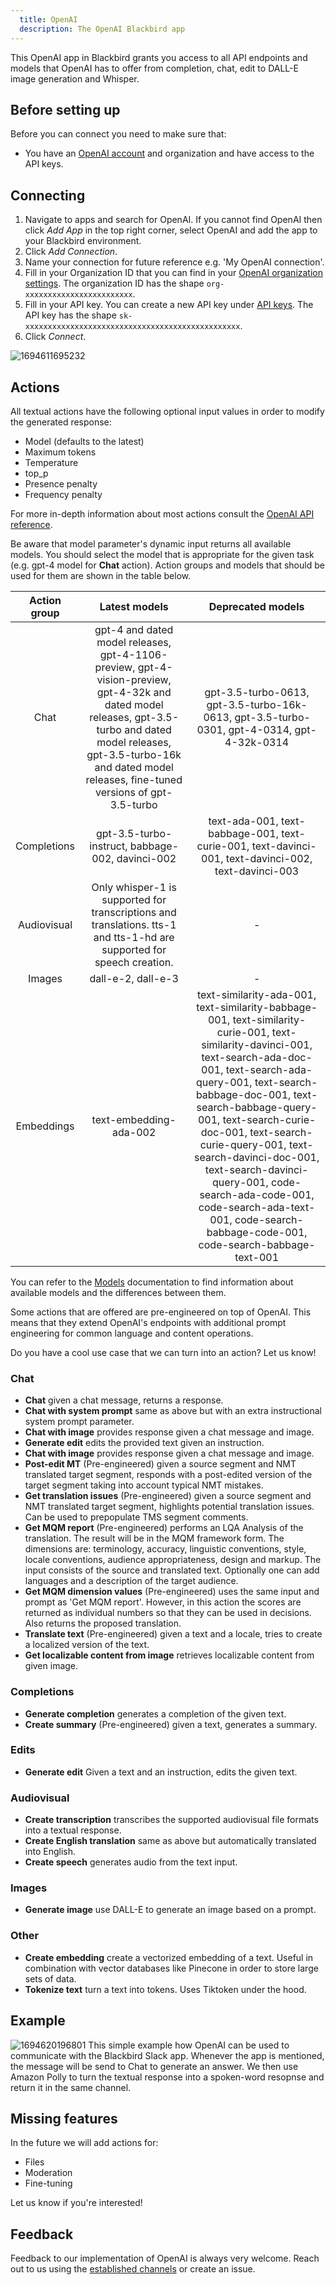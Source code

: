 ```yaml
---
  title: OpenAI
  description: The OpenAI Blackbird app
---
```


<LinkCard title="View on Github" target="_blank" href="https://github.com/bb-io/OpenAI" icon="github" />

This OpenAI app in Blackbird grants you access to all API endpoints and models that OpenAI has to offer from completion, chat, edit to DALL-E image generation and Whisper.

## Before setting up

Before you can connect you need to make sure that:

- You have an [OpenAI account](https://platform.openai.com/) and organization and have access to the API keys.

## Connecting

1. Navigate to apps and search for OpenAI. If you cannot find OpenAI then click _Add App_ in the top right corner, select OpenAI and add the app to your Blackbird environment.
2. Click _Add Connection_.
3. Name your connection for future reference e.g. 'My OpenAI connection'.
4. Fill in your Organization ID that you can find in your [OpenAI organization settings](https://platform.openai.com/account/org-settings). The organization ID has the shape `org-xxxxxxxxxxxxxxxxxxxxxxxx`.
5. Fill in your API key. You can create a new API key under [API keys](https://platform.openai.com/account/api-keys). The API key has the shape `sk-xxxxxxxxxxxxxxxxxxxxxxxxxxxxxxxxxxxxxxxxxxxxxxxx`.
6. Click _Connect_.

![1694611695232](https://raw.githubusercontent.com/bb-io/OpenAI/main/image/README/1694611695232.png)

## Actions

All textual actions have the following optional input values in order to modify the generated response:

- Model (defaults to the latest)
- Maximum tokens
- Temperature
- top_p
- Presence penalty
- Frequency penalty

For more in-depth information about most actions consult the [OpenAI API reference](https://platform.openai.com/docs/api-reference).

Be aware that model parameter's dynamic input returns all available models. You should select the model that is appropriate for the given task (e.g. gpt-4 model for **Chat** action). Action groups and models that should be used for them are shown in the table below.

| Action group |                                                                                                             Latest models                                                                                                              |                                                                                                                                                                                                                        Deprecated models                                                                                                                                                                                                                         |
| :----------: | :------------------------------------------------------------------------------------------------------------------------------------------------------------------------------------------------------------------------------------: | :--------------------------------------------------------------------------------------------------------------------------------------------------------------------------------------------------------------------------------------------------------------------------------------------------------------------------------------------------------------------------------------------------------------------------------------------------------------: |
|     Chat     | gpt-4 and dated model releases, gpt-4-1106-preview, gpt-4-vision-preview, gpt-4-32k and dated model releases, gpt-3.5-turbo and dated model releases, gpt-3.5-turbo-16k and dated model releases, fine-tuned versions of gpt-3.5-turbo |                                                                                                                                                                                    gpt-3.5-turbo-0613, gpt-3.5-turbo-16k-0613, gpt-3.5-turbo-0301, gpt-4-0314, gpt-4-32k-0314                                                                                                                                                                                    |
| Completions  |                                                                                            gpt-3.5-turbo-instruct, babbage-002, davinci-002                                                                                            |                                                                                                                                                                               text-ada-001, text-babbage-001, text-curie-001, text-davinci-001, text-davinci-002, text-davinci-003                                                                                                                                                                               |
| Audiovisual  |                                                         Only whisper-1 is supported for transcriptions and translations. tts-1 and tts-1-hd are supported for speech creation.                                                         |                                                                                                                                                                                                                                -                                                                                                                                                                                                                                 |
|    Images    |                                                                                                           dall-e-2, dall-e-3                                                                                                           |                                                                                                                                                                                                                                -                                                                                                                                                                                                                                 |
|  Embeddings  |                                                                                                         text-embedding-ada-002                                                                                                         | text-similarity-ada-001, text-similarity-babbage-001, text-similarity-curie-001, text-similarity-davinci-001, text-search-ada-doc-001, text-search-ada-query-001, text-search-babbage-doc-001, text-search-babbage-query-001, text-search-curie-doc-001, text-search-curie-query-001, text-search-davinci-doc-001, text-search-davinci-query-001, code-search-ada-code-001, code-search-ada-text-001, code-search-babbage-code-001, code-search-babbage-text-001 |

You can refer to the [Models](https://platform.openai.com/docs/models) documentation to find information about available models and the differences between them.

Some actions that are offered are pre-engineered on top of OpenAI. This means that they extend OpenAI's endpoints with additional prompt engineering for common language and content operations.

Do you have a cool use case that we can turn into an action? Let us know!

### Chat

- **Chat** given a chat message, returns a response.
- **Chat with system prompt** same as above but with an extra instructional system prompt parameter.
- **Chat with image** provides response given a chat message and image.
- **Generate edit** edits the provided text given an instruction.
- **Chat with image** provides response given a chat message and image.
- **Post-edit MT** (Pre-engineered) given a source segment and NMT translated target segment, responds with a post-edited version of the target segment taking into account typical NMT mistakes.
- **Get translation issues** (Pre-engineered) given a source segment and NMT translated target segment, highlights potential translation issues. Can be used to prepopulate TMS segment comments.
- **Get MQM report** (Pre-engineered) performs an LQA Analysis of the translation. The result will be in the MQM framework form. The dimensions are: terminology, accuracy, linguistic conventions, style, locale conventions, audience appropriateness, design and markup. The input consists of the source and translated text. Optionally one can add languages and a description of the target audience.
- **Get MQM dimension values** (Pre-engineered) uses the same input and prompt as 'Get MQM report'. However, in this action the scores are returned as individual numbers so that they can be used in decisions. Also returns the proposed translation.
- **Translate text** (Pre-engineered) given a text and a locale, tries to create a localized version of the text.
- **Get localizable content from image** retrieves localizable content from given image.

### Completions

- **Generate completion** generates a completion of the given text.
- **Create summary** (Pre-engineered) given a text, generates a summary.

### Edits

- **Generate edit** Given a text and an instruction, edits the given text.

### Audiovisual

- **Create transcription** transcribes the supported audiovisual file formats into a textual response.
- **Create English translation** same as above but automatically translated into English.
- **Create speech** generates audio from the text input.

### Images

- **Generate image** use DALL-E to generate an image based on a prompt.

### Other

- **Create embedding** create a vectorized embedding of a text. Useful in combination with vector databases like Pinecone in order to store large sets of data.
- **Tokenize text** turn a text into tokens. Uses Tiktoken under the hood.

## Example

![1694620196801](https://raw.githubusercontent.com/bb-io/OpenAI/main/image/README/1694620196801.png)
This simple example how OpenAI can be used to communicate with the Blackbird Slack app. Whenever the app is mentioned, the message will be send to Chat to generate an answer. We then use Amazon Polly to turn the textual response into a spoken-word resopnse and return it in the same channel.

## Missing features

In the future we will add actions for:

- Files
- Moderation
- Fine-tuning

Let us know if you're interested!

## Feedback

Feedback to our implementation of OpenAI is always very welcome. Reach out to us using the [established channels](https://www.blackbird.io/) or create an issue.


